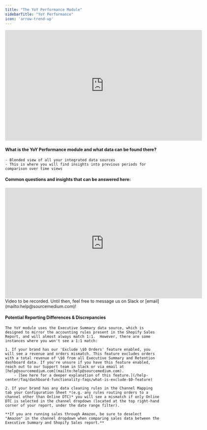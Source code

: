 ```yaml
---
title: "The YoY Performance Module"
sidebarTitle: "YoY Performance"
icon: 'arrow-trend-up'
---
```

<iframe width="640" height="360" src="https://www.loom.com/embed/9da9cdf038924e98a061aa9ce93386ca?sid=1ecc860f-1f1b-44ac-bf4c-e51d9cc6842c" frameborder="0" webkitallowfullscreen mozallowfullscreen allowfullscreen></iframe>


#### What is the YoY Performance module and what data can be found there?
    - Blended view of all your integrated data sources
    - This is where you will find insights into previous periods for comparison over time views
#### Common questions and insights that can be answered here:
<AccordionGroup>
<Accordion title="What are the main drivers of our over/(under) performance YoY?">
        <iframe width="640" height="360" src="https://www.loom.com/embed/475c649823484c928253a456002e398f?sid=0cfc9d3f-9053-4c7a-a34c-406a95fd4945" frameborder="0" webkitallowfullscreen mozallowfullscreen allowfullscreen></iframe>
</Accordion>
<Accordion title="How did we do in Q1 2022 vs. @Q1 2023?">
Video to be recorded. Until then, feel free to message us on Slack or [email](mailto:help@sourcemedium.com)!
</Accordion>
</AccordionGroup>

#### Potential Reporting Differences & Discrepancies
    The YoY module uses the Executive Summary data source, which is designed to mirror the accounting rules present in the Shopify Sales Report, and will almost always match 1:1.  However, there are some instances where you won't see a 1:1 match:
    
    1. If your brand has our 'Exclude \$0 Orders' feature enabled, you will see a revenue and orders mismatch. This feature excludes orders with a total revenue of \$0 from all Executive Summary and Retention dashboard data. If you're unsure if you have this feature enabled, reach out to our Support team in Slack or via email at [help@sourcemedium.com](mailto:help@sourcemedium.com).
        - [See here for a deeper explanation of this feature.](/help-center/faq/dashboard-functionality-faqs/what-is-exclude-$0-feature)
    
    2. If your brand has any data cleaning rules in the Channel Mapping tab your Configuration Sheet *(e.g. any rules routing orders to a channel other than Online DTC)* you will see a mismatch if only Online DTC is selected in the channel dropdown (located at the top right-hand corner of your report, under the date range filter).
    
    **If you are running sales through Amazon, be sure to deselect "Amazon" in the channel dropdown when comparing sales data between the Executive Summary and Shopify Sales report.**